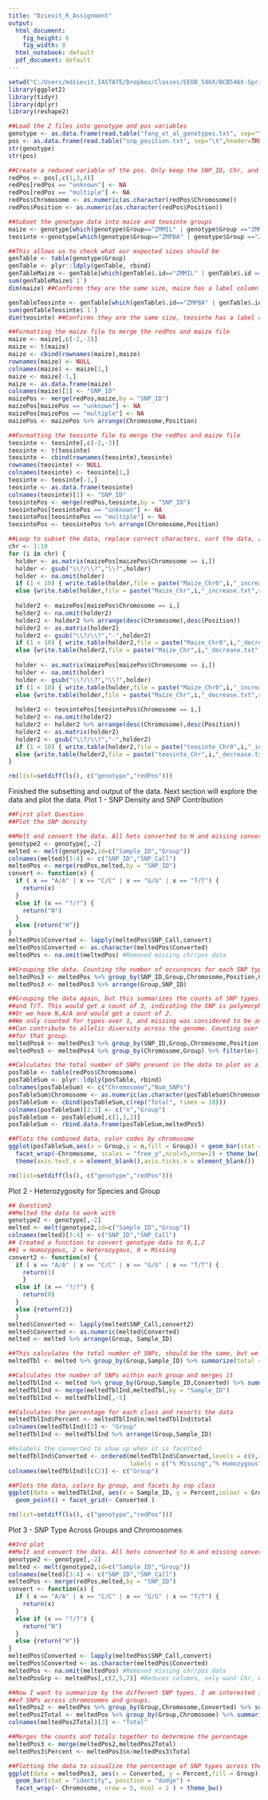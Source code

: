 ---
title: "Dzievit_R_Assignment"
output:
  html_document: 
    fig_height: 6
    fig_width: 8
  html_notebook: default
  pdf_document: default
---
```{r Data Export, warning=FALSE}
setwd("C:/Users/mdzievit.IASTATE/Dropbox/Classes/EEOB_546X/BCB546X-Spring2016/R_Assignment")
library(ggplot2)
library(tidyr)
library(dplyr)
library(reshape2)

##Load the 2 files into genotype and pos variables
genotype <- as.data.frame(read.table("fang_et_al_genotypes.txt", sep="\t",header=TRUE))
pos <- as.data.frame(read.table("snp_position.txt", sep="\t",header=TRUE))
str(genotype)
str(pos)

##Create a reduced variable of the pos. Only keep the SNP_ID, Chr, and Pos columns
redPos <- pos[,c(1,3,4)]
redPos[redPos == "unknown"] <- NA
redPos[redPos == "multiple"] <- NA
redPos$Chromosome <- as.numeric(as.character(redPos$Chromosome))
redPos$Position <- as.numeric(as.character(redPos$Position))

##Subset the genotype data into maize and teosinte groups
maize <- genotype[which(genotype$Group=="ZMMIL" | genotype$Group =="ZMMLR" | genotype$Group == "ZMMMR"),]
teosinte <-genotype[which(genotype$Group=="ZMPBA" | genotype$Group =="ZMPIL" | genotype$Group == "ZMPJA"),]

##This allows us to check what our expected sizes should be
genTable <- table(genotype$Group)
genTable <- plyr::ldply(genTable, rbind)
genTableMaize <- genTable[which(genTable$.id=="ZMMIL" | genTable$.id =="ZMMLR" | genTable$.id == "ZMMMR"),]
sum(genTableMaize$`1`)
dim(maize) ##Confirms they are the same size, maize has a label column

genTableTeosinte <- genTable[which(genTable$.id=="ZMPBA" | genTable$.id =="ZMPIL" | genTable$.id == "ZMPJA"),]
sum(genTableTeosinte$`1`)
dim(teosinte) ##Confirms they are the same size, teosinte has a label column

##Formatting the maize file to merge the redPos and maize file
maize <- maize[,c(-2,-3)]
maize <- t(maize)
maize <- cbind(rownames(maize),maize)
rownames(maize) <- NULL
colnames(maize) <- maize[1,]
maize <- maize[-1,]
maize <- as.data.frame(maize)
colnames(maize)[1] <- "SNP_ID" 
maizePos <- merge(redPos,maize,by = "SNP_ID")
maizePos[maizePos == "unknown"] <- NA
maizePos[maizePos == "multiple"] <- NA
maizePos <- maizePos %>% arrange(Chromosome,Position)

##Formatting the teosinte file to merge the redPos and maize file
teosinte <- teosinte[,c(-2,-3)]
teosinte <- t(teosinte)
teosinte <- cbind(rownames(teosinte),teosinte)
rownames(teosinte) <- NULL
colnames(teosinte) <- teosinte[1,]
teosinte <- teosinte[-1,]
teosinte <- as.data.frame(teosinte)
colnames(teosinte)[1] <- "SNP_ID" 
teosintePos <- merge(redPos,teosinte,by = "SNP_ID")
teosintePos[teosintePos == "unknown"] <- NA
teosintePos[teosintePos == "multiple"] <- NA
teosintePos <- teosintePos %>% arrange(Chromosome,Position)

##Loop to subset the data, replace correct characters, sort the data, and create 20 corresponding files
chr <- 1:10
for (i in chr) {
  holder <- as.matrix(maizePos[maizePos$Chromosome == i,])
  holder <- gsub("\\?/\\?","\\?",holder)
  holder <- na.omit(holder)
  if (1 < 10) { write.table(holder,file = paste("Maize_Chr0",i,"_increase.txt",sep=""),row.names = FALSE,sep = "\t",quote = FALSE) }
  else {write.table(holder,file = paste("Maize_Chr",i,"_increase.txt",sep=""),row.names = FALSE, sep = "\t",quote = FALSE)}
  
  holder2 <- maizePos[maizePos$Chromosome == i,]
  holder2 <- na.omit(holder2)
  holder2 <- holder2 %>% arrange(desc(Chromosome),desc(Position))
  holder2 <- as.matrix(holder2)
  holder2 <- gsub("\\?/\\?","-",holder2)
  if (1 < 10) { write.table(holder2,file = paste("Maize_Chr0",i,"_decrease.txt",sep=""),row.names = FALSE,sep = "\t",quote = FALSE) }
  else {write.table(holder2,file = paste("Maize_Chr",i,"_decrease.txt",sep=""),row.names = FALSE, sep = "\t",quote = FALSE)}
  
  holder <- as.matrix(maizePos[maizePos$Chromosome == i,])
  holder <- na.omit(holder)
  holder <- gsub("\\?/\\?","\\?",holder)
  if (1 < 10) { write.table(holder,file = paste("Maize_Chr0",i,"_increase.txt",sep=""),row.names = FALSE,sep = "\t",quote = FALSE) }
  else {write.table(holder,file = paste("Maize_Chr",i,"_decrease.txt",sep=""),row.names = FALSE, sep = "\t",quote = FALSE)}
  
  holder2 <- teosintePos[teosintePos$Chromosome == i,]
  holder2 <- na.omit(holder2)
  holder2 <- holder2 %>% arrange(desc(Chromosome),desc(Position))
  holder2 <- as.matrix(holder2)
  holder2 <- gsub("\\?/\\?","-",holder2)
  if (1 < 10) { write.table(holder2,file = paste("teosinte_Chr0",i,"_increase.txt",sep=""),row.names = FALSE,sep = "\t",quote = FALSE) }
  else {write.table(holder2,file = paste("teosinte_Chr",i,"_decrease.txt",sep=""),row.names = FALSE, sep = "\t",quote = FALSE)}
} 

rm(list=setdiff(ls(), c("genotype","redPos")))
```

Finished the subsetting and output of the data. Next section will explore the data and plot the data.
Plot 1 - SNP Density and SNP Contribution
```{r Plot 1 - SNP Density and SNP Contribution, warning=FALSE}
##First plot Question
##Plot the SNP density

##Melt and convert the data. All hets converted to H and missing converted to N
genotype2 <- genotype[,-2]
melted <- melt(genotype2,id=c("Sample_ID","Group"))
colnames(melted)[3:4] <- c("SNP_ID","SNP_Call") 
meltedPos <- merge(redPos,melted,by = "SNP_ID")
convert <- function(x) {
  if ( x == "A/A" | x == "C/C" | x == "G/G" | x == "T/T") {
    return(x)
  }
  else if (x == "?/?") {
    return("N")
  }
  else {return("H")}
}
meltedPos$Converted <- lapply(meltedPos$SNP_Call,convert)
meltedPos$Converted <- as.character(meltedPos$Converted)
meltedPos <- na.omit(meltedPos) #Removed missing chr/pos data

##Grouping the data. Counting the number of occurences for each SNP type as they are grouped by everything
meltedPos3 <- meltedPos %>% group_by(SNP_ID,Group,Chromosome,Position,Converted) %>% summarize(n=n())
meltedPos3 <- meltedPos3 %>% arrange(Group,SNP_ID)

##Grouping the data again, but this summarizes the counts of SNP types. For example, SNP1 has A/A, H
##and T/T. This would get a count of 3, indicating the SNP is polymorphic at the site.
##Or we have N,A/A and would get a count of 2.
##We only counted for types over 1, and missing was considered to be an allele (INDEL) and
##Can contribute to allelic diversity across the genome. Counting over 1 considered that SNP informative
##for that group.
meltedPos4 <- meltedPos3 %>% group_by(SNP_ID,Group,Chromosome,Position) %>% summarize(n=n())
meltedPos5 <- meltedPos4 %>% group_by(Chromosome,Group) %>% filter(n>1) %>% summarize(n=n())

##Calculates the total number of SNPs present in the data to plot as a control.
posTable <- table(redPos$Chromosome)
posTableSum <- plyr::ldply(posTable, rbind)
colnames(posTableSum) <- c("Chromosome","Num_SNPs")
posTableSum$Chromosome <- as.numeric(as.character(posTableSum$Chromosome))
posTableSum <- cbind(posTableSum,c(rep("Total", times = 10)))
colnames(posTableSum)[2:3] <- c("n","Group")
posTableSum <- posTableSum[,c(1,3,2)]
posTableSum <- rbind.data.frame(posTableSum,meltedPos5)

##Plots the combined data, color codes by chromosome
ggplot(posTableSum,aes(x = Group,y = n,fill = Group)) + geom_bar(stat = "identity")  + 
  facet_wrap(~Chromosome, scales = "free_y",ncol=5,nrow=2) + theme_bw()+
  theme(axis.text.x = element_blank(),axis.ticks.x = element_blank())

rm(list=setdiff(ls(), c("genotype","redPos")))
```

Plot 2 - Heterozygosity for Species and Group
```{r Plot 2 - Heterozygosity for Species and Group, warning=FALSE}
## Question2
##Melted the data to work with
genotype2 <- genotype[,-2]
melted <- melt(genotype2,id=c("Sample_ID","Group"))
colnames(melted)[3:4] <- c("SNP_ID","SNP_Call") 
## Created a function to convert genotype data to 0,1,2
##1 = Homozygous, 2 = Heterozygous, 0 = Missing
convert2 <- function(x) {
  if ( x == "A/A" | x == "C/C" | x == "G/G" | x == "T/T") {
    return(1)
    }
  else if (x == "?/?") {
    return(0)
  }
  else {return(2)}
  }
melted$Converted <- lapply(melted$SNP_Call,convert2)
melted$Converted <- as.numeric(melted$Converted)
melted <- melted %>% arrange(Group, Sample_ID)

##This calculates the total number of SNPs, should be the same, but we can calculate it now
meltedTbl <- melted %>% group_by(Group,Sample_ID) %>% summarize(total = n())

##Calculates the number of SNPs within each group and merges it
meltedTblInd <- melted %>% group_by(Group,Sample_ID,Converted) %>% summarize(n=n())
meltedTblInd <- merge(meltedTblInd,meltedTbl,by = "Sample_ID")
meltedTblInd <- meltedTblInd[,-5]

##Calculates the percentage for each class and resorts the data
meltedTblInd$Percent <- meltedTblInd$n/meltedTblInd$total
colnames(meltedTblInd)[2] <- "Group"
meltedTblInd <- meltedTblInd %>% arrange(Group,Sample_ID)

#Relabels the converted to show up when it is facetted
meltedTblInd$Converted <- ordered(meltedTblInd$Converted,levels = c(0,1,2),
                                  labels = c("% Missing","% Homozygous","% Heterozygous")) 
colnames(meltedTblInd)[c(2)] <- c("Group")

##Plots the data, colors by group, and facets by snp class
ggplot(data = meltedTblInd, aes(x = Sample_ID, y = Percent,colour = Group)) + 
  geom_point() + facet_grid(~ Converted ) 

rm(list=setdiff(ls(), c("genotype","redPos")))

```

Plot 3 - SNP Type Across Groups and Chromosomes
```{r Plot 3 - SNP Type Across Groups and Chromosomes, warning=FALSE}
##3rd plot
##Melt and convert the data. All hets converted to H and missing converted to N
genotype2 <- genotype[,-2]
melted <- melt(genotype2,id=c("Sample_ID","Group"))
colnames(melted)[3:4] <- c("SNP_ID","SNP_Call") 
meltedPos <- merge(redPos,melted,by = "SNP_ID")
convert <- function(x) {
  if ( x == "A/A" | x == "C/C" | x == "G/G" | x == "T/T") {
    return(x)
  }
  else if (x == "?/?") {
    return("N")
  }
  else {return("H")}
}
meltedPos$Converted <- lapply(meltedPos$SNP_Call,convert)
meltedPos$Converted <- as.character(meltedPos$Converted)
meltedPos <- na.omit(meltedPos) #Removed missing chr/pos data
meltedPosGrp <- meltedPos[,c(2,5,7)] #Reduces columns, only want Chr, Grp, Converted SNP data

##Now I want to summarize by the different SNP types. I am interested in visualizing distrubution
##of SNPs across chromosomes and groups.
meltedPos2 <- meltedPos %>% group_by(Group,Chromosome,Converted) %>% summarize(n=n())
meltedPos2Total <- meltedPos %>% group_by(Group,Chromosome) %>% summarize(n=n())
colnames(meltedPos2Total)[3] <- "Total"

##Merges the counts and totals together to determine the percentage
meltedPos3 <- merge(meltedPos2,meltedPos2Total)
meltedPos3$Percent <- meltedPos3$n/meltedPos3$Total

##Plotting the data to visualize the percentage of SNP types across the genome
ggplot(data = meltedPos3, aes(x = Converted, y = Percent,fill = Group)) + 
  geom_bar(stat = "identity", position = "dodge") + 
  facet_wrap(~ Chromosome, nrow = 5, ncol = 2 ) + theme_bw() 
```


